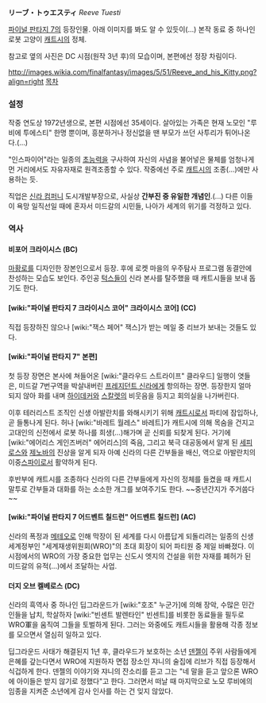 '''リーブ・トゥエスティ''' ''Reeve Tuesti''

[[파이널 판타지 7]]의 등장인물. 아래 이미지를 봐도 알 수 있듯이(...) 본작 동료 중 하나인 로봇 고양이 [[캐트시]]의 정체.

참고로 옆의 사진은 DC 시점(원작 3년 후)의 모습이며, 본편에선 정장 차림이다.

http://images.wikia.com/finalfantasy/images/5/51/Reeve_and_his_Kitty.png?align=right [[목차]]

=== 설정 ===
작중 연도상 1972년생으로, 본편 시점에선 35세이다. 살아있는 가족은 현재 노모인 "루비에 투에스티" 한명 뿐이며, 흥분하거나 정신없을 땐 부모가 쓰던 사투리가 튀어나온다.(...) 

"인스파이어"라는 일종의 [[초능력]]을 구사하여 자신의 사념을 불어넣은 물체를 엄청나게 먼 거리에서도 자유자재로 원격조종할 수 있다. 작중에선 주로 [[캐트시]]의 조종(...)에만 사용하는 듯.

직업은 [[신라 컴퍼니]] 도시개발부장으로, 사실상 '''간부진 중 유일한 개념인'''.(...) 다른 이들이 욕망 일직선일 때에 혼자서 미드갈의 시민들, 나아가 세계의 위기를 걱정하고 있다.

=== 역사 ===
==== 비포어 크라이시스 (BC) ====
[[마황]]로를 디자인한 장본인으로서 등장. 후에 로켓 마을의 우주탐사 프로그램 동결안에 찬성하는 모습도 보인다. 주인공 [[턱스]]들이 신라 본사를 탈주했을 때 캐트시들을 보내 돕기도 한다.

==== [wiki:"파이널 판타지 7 크라이시스 코어" 크라이시스 코어] (CC) ====
직접 등장하진 않으나 [wiki:"잭스 페어" 잭스]가 받는 메일 중 리브가 보내는 것들도 있다.

==== [wiki:"파이널 판타지 7" 본편] ====
첫 등장 장면은 본사에 쳐들어온 [wiki:"클라우드 스트라이프" 클라우드] 일행이 엿들은, 미드갈 7번구역을 박살내버린 [[프레지던트 신라]]에게 항의하는 장면. 등장한지 얼마 되지 않아 화를 내며 [[하이데커]]와 [[스칼렛]]의 비웃음을 등지고 회의실을 나가버린다.

이후 테러리스트 조직인 신생 아발란치를 와해시키기 위해 [[캐트시]]로서 파티에 잠입하나, 곧 들통나게 된다. 허나 [wiki:"바레트 월레스" 바레트]가 캐트시에 의해 목숨을 건지고 고대인의 신전에서 로봇 하나를 희생(...)해가며 곧 신뢰를 되찾게 된다. 거기에 [wiki:"에어리스 게인즈버러" 에어리스]의 죽음, 그리고 북극 대공동에서 알게 된 [[세피로스]]와 [[제노바]]의 진상을 알게 되자 아예 신라의 다른 간부들을 배신, 역으로 아발란치의 이중[[스파이]]로서 활약하게 된다.

후반부에 캐트시를 조종하다 신라의 다른 간부들에게 자신의 정체를 들켰을 때 캐트시 말투로 간부들과 대화를 하는 소소한 개그를 보여주기도 한다. ~~중년간지가 주거씀다~~

==== [wiki:"파이널 판타지 7 어드벤트 칠드런" 어드벤트 칠드런] (AC) ====
신라의 폭정과 [[메테오]]로 인해 막장이 된 세계를 다시 아름답게 되돌리려는 일종의 신생 세계정부인 "세계재생위원회(WRO)"의 초대 회장이 되어 파티원 중 제일 바빠졌다. 이 시점에서의 WRO의 가장 중요한 업무는 신도시 엣지의 건설을 위한 자재를 폐허가 된 미드갈의 유적(...)에서 조달하는 사업.

==== 더지 오브 켈베로스 (DC) ====
신라의 흑역사 중 하나인 딥그라운드가 [wiki:"호조" 누군가]에 의해 장악, 수많은 민간인들을 납치, 학살하자 [wiki:"빈센트 발렌타인" 빈센트]를 비롯한 동료들을 필두로 WRO軍을 움직여 그들을 토벌하게 된다. 그러는 와중에도 캐트시들을 활용해 각종 정보를 모으면서 열심히 일하고 있다.

딥그라운드 사태가 해결된지 1년 후, 클라우드가 보호하는 소년 [[덴젤]]이 주위 사람들에게 은혜를 갚는다면서 WRO에 지원하자 면접 장소인 쟈니의 술집에 리브가 직접 등장해서 식겁하게 한다. 덴젤의 이야기와 쟈니의 잔소리를 듣고 그는 "네 말을 듣고 앞으론 WRO에 아이들은 받지 않기로 정했다"고 한다. 그러면서 떠날 때 마지막으로 노모 루비에의 임종을 지켜준 소년에게 감사 인사를 하는 건 잊지 않았다.
